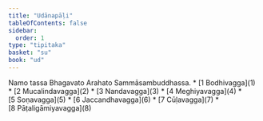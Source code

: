 ```yaml
---
title: "Udānapāḷi"
tableOfContents: false
sidebar:
  order: 1
type: "tipitaka"
basket: "su"
book: "ud"
---
```


<Paragraph number="1" type="center" book="ud">
Namo tassa Bhagavato Arahato Sammāsambuddhassa.

</Paragraph>

<TableOfContents book="ud">
* [1 Bodhivagga](1)
* [2 Mucalindavagga](2)
* [3 Nandavagga](3)
* [4 Meghiyavagga](4)
* [5 Soṇavagga](5)
* [6 Jaccandhavagga](6)
* [7 Cūḷavagga](7)
* [8 Pāṭaligāmiyavagga](8)
</TableOfContents>
